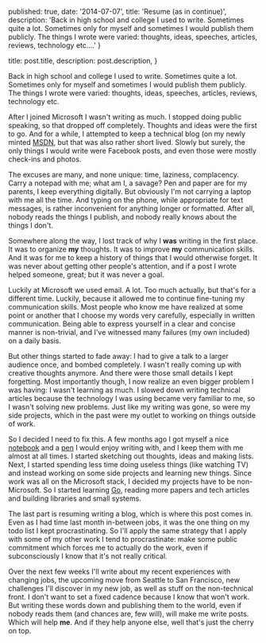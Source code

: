 
  published: true,
  date: '2014-07-07',
  title: 'Resume (as in continue)',
  description:
    'Back in high school and college I used to write. Sometimes quite a lot. Sometimes only for myself and sometimes I would publish them publicly. The things I wrote were varied: thoughts, ideas, speeches, articles, reviews, technology etc....'
}

  title: post.title,
  description: post.description,
}


Back in high school and college I used to write. Sometimes quite a lot. Sometimes only for myself and sometimes I would publish them publicly. The things I wrote were varied: thoughts, ideas, speeches, articles, reviews, technology etc.

After I joined Microsoft I wasn't writing as much. I stopped doing public speaking, so that dropped off completely. Thoughts and ideas were the first to go. And for a while, I attempted to keep a technical blog (on my newly minted [MSDN](http://blogs.msdn.com/b/cosmin/), but that was also rather short lived. Slowly but surely, the only things I would write were Facebook posts, and even those were mostly check-ins and photos.

The excuses are many, and none unique: time, laziness, complacency. Carry a notepad with me; what am I, a savage? Pen and paper are for my parents, I keep everything digitally. But obviously I'm not carrying a laptop with me all the time. And typing on the phone, while appropriate for text messages, is rather inconvenient for anything longer or formatted. After all, nobody reads the things I publish, and nobody really knows about the things I don't.

Somewhere along the way, I lost track of why I **was** writing in the first place. It was to organize __my__ thoughts. It was to improve __my__ communication skills. And it was for me to keep a history of things that I would otherwise forget. It was never about getting other people's attention, and if a post I wrote helped someone, great; but it was never a goal.

Luckily at Microsoft we used email. A lot. Too much actually, but that's for a different time. Luckily, because it allowed me to continue fine-tuning my communication skills. Most people who know me have realized at some point or another that I choose my words very carefully, especially in written communication. Being able to express yourself in a clear and concise manner is non-trivial, and I've witnessed many failures (my own included) on a daily basis.

But other things started to fade away: I had to give a talk to a larger audience once, and bombed completely. I wasn't really coming up with creative thoughts anymore. And there were those small details I kept forgetting. Most importantly though, I now realize an even bigger problem I was having: I wasn't learning as much. I slowed down writing technical articles because the technology I was using became very familiar to me, so I wasn't solving new problems. Just like my writing was gone, so were my side projects, which in the past were my outlet to working on things outside of work.

So I decided I need to fix this. A few months ago I got myself a nice [notebook](http://shop.moleskine.com/en-us/notebooks-journals/evernote/evernote-smart-notebook-pocket-ruled-hard-cover-black-6807) and a [pen](http://www.zebrapen.com/product/f-701-ball-point-retractable-2/) I would enjoy writing with, and I keep them with me almost at all times. I started sketching out thoughts, ideas and making lists. Next, I started spending less time doing useless things (like watching TV) and instead working on some side projects and learning new things. Since work was all on the Microsoft stack, I decided my projects have to be non-Microsoft. So I started learning [Go](http://golang.org/), reading more papers and tech articles and building libraries and small systems.

The last part is resuming writing a blog, which is where this post comes in. Even as I had time last month in-between jobs, it was the one thing on my todo list I kept procrastinating. So I'll apply the same strategy that I apply with some of my other work I tend to procrastinate: make some public commitment which forces me to actually do the work, even if subconsciously I know that it's not really critical.

Over the next few weeks I'll write about my recent experiences with changing jobs, the upcoming move from Seattle to San Francisco, new challenges I'll discover in my new job, as well as stuff on the non-technical front. I don't want to set a fixed cadence because I know that won't work. But writing these words down and publishing them to the world, even if nobody reads them (and chances are, few will), will make me write posts. Which will help __me__. And if they help anyone else, well that's just the cherry on top.
